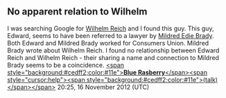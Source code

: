 <article id="37663461" title=Talk:Edward Reich>
	<talkpage id="37663461" title="Talk:Edward Reich">

==No apparent relation to Wilhelm==
I was searching Google for [[Wilhelm Reich]] and I found this guy. This guy, Edward, seems to have been referred to a lawyer by [[Mildred Edie Brady]]. Both Edward and Mildred Brady worked for Consumers Union. Mildred Brady wrote about Wilhelm Reich. I found no relationship between Edward Reich and Wilhelm Reich - their sharing a name and connection to Mildred Brady seems to be a coincidence. [[User:Bluerasberry|&lt;span style=&quot;background:#cedff2;color:#11e&quot;&gt;''' Blue Rasberry '''&lt;/span&gt;]][[User talk:Bluerasberry|&lt;span style=&quot;cursor:help&quot;&gt;&lt;span style=&quot;background:#cedff2;color:#11e&quot;&gt;(talk)&lt;/span&gt;&lt;/span&gt;]] 20:25, 16 November 2012 (UTC)
	</talkpage>
</article>